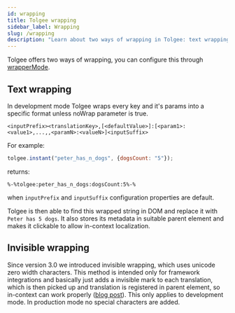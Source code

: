```yaml
---
id: wrapping
title: Tolgee wrapping
sidebar_label: Wrapping
slug: /wrapping
description: "Learn about two ways of wrapping in Tolgee: text wrapping and invisible wrapping. You can configure this through wrapperMode."
---
```


Tolgee offers two ways of wrapping, you can configure this through [wrapperMode](configuration#wrappermode).

## Text wrapping

In development mode Tolgee wraps every key and it's params into a specific format unless noWrap parameter is true.
```
<inputPrefix><translationKey>,[<defaultValue>]:[<param1>:<value1>,...,,<paramN>:<valueN>]<inputSuffix>
```

For example:
```javascript
tolgee.instant("peter_has_n_dogs", {dogsCount: "5"});
```
returns:
```
%-%tolgee:peter_has_n_dogs:dogsCount:5%-%
```
when `inputPrefix` and `inputSuffix` configuration properties are default.

Tolgee is then able to find this wrapped string in DOM and replace it with `Peter has 5 dogs`. It also stores
its metadata in suitable parent element and makes it clickable to allow in-context localization.

## Invisible wrapping

Since version 3.0 we introduced invisible wrapping, which uses unicode zero width characters.
This method is intended only for framework integrations and basically just adds a invisible mark to each translation,
which is then picked up and translation is registered in parent element, so in-context can work properly
([blog post](/blog/2021/12/17/invisible-characters-for-better-localization)).
This only applies to development mode. In production mode no special characters are added.

